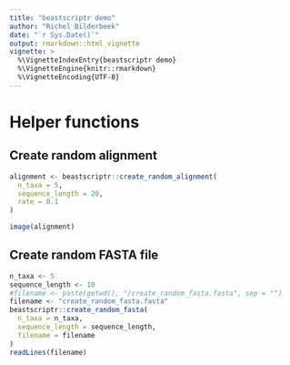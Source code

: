 ```yaml
---
title: "beastscriptr demo"
author: "Richel Bilderbeek"
date: "`r Sys.Date()`"
output: rmarkdown::html_vignette
vignette: >
  %\VignetteIndexEntry{beastscriptr demo}
  %\VignetteEngine{knitr::rmarkdown}
  %\VignetteEncoding{UTF-8}
---
```



# Helper functions

## Create random alignment

```r
alignment <- beastscriptr::create_random_alignment(
  n_taxa = 5,
  sequence_length = 20,
  rate = 0.1
)

image(alignment)
```


## Create random FASTA file

```r
n_taxa <- 5
sequence_length <- 10
#filename <- paste(getwd(), "/create_random_fasta.fasta", sep = "")
filename <- "create_random_fasta.fasta"
beastscriptr::create_random_fasta(
  n_taxa = n_taxa,
  sequence_length = sequence_length,
  filename = filename
)
readLines(filename)
```
